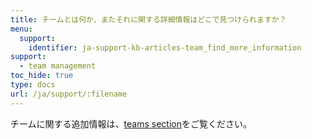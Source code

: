 ---
title: チームとは何か、またそれに関する詳細情報はどこで見つけられますか？
menu:
  support:
    identifier: ja-support-kb-articles-team_find_more_information
support:
  - team management
toc_hide: true
type: docs
url: /ja/support/:filename
---
チームに関する追加情報は、[teams section](/ja/guides/models/app/settings-page/teams)をご覧ください。